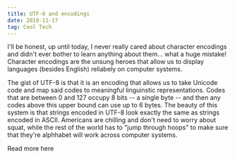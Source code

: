 ```yaml
---
title: UTF-8 and encodings
date: 2019-11-17
tag: Cool Tech
---
```


I'll be honest, up until today, I never really cared about character encodings and
didn't ever bother to learn anything about them... what a huge mistake! Character encodings are the
unsung heroes that allow us to display languages (besides English) reliabely on computer systems.

The gist of UTF-8 is that it is an encoding that allows us to take Unicode code and map said codes to
meaningful linguinstic representations. Codes that are between 0 and 127 occupy 8 bits -- a single byte -- and then
any codes above this upper bound can use up to 6 bytes. The beauty of this system is that strings encoded
in UTF-8 look exactly the same as strings encoded in ASCII. Americans
are chilling and don't need to worry about squat, while the rest of the world has to "jump through hoops" to make sure that
they're alphhabet will work across computer systems.

<TextLink href="https://www.joelonsoftware.com/2003/10/08/the-absolute-minimum-every-software-developer-absolutely-positively-must-know-about-unicode-and-character-sets-no-excuses/">
  Read more here
</TextLink>
